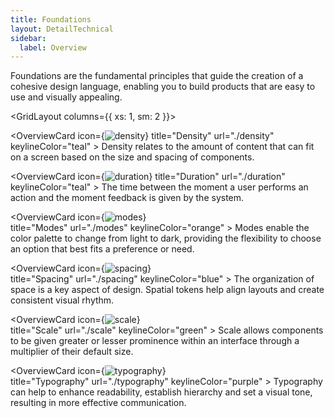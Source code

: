 ```yaml
---
title: Foundations
layout: DetailTechnical
sidebar:
  label: Overview
---
```


Foundations are the fundamental principles that guide the creation of a cohesive design language, enabling you to build products that are easy to use and visually appealing.

<GridLayout columns={{ xs: 1, sm: 2 }}>

   <OverviewCard
    icon={<Image src="/img/foundations/density.svg" alt="density"  />}
    title="Density"
    url="./density"
    keylineColor="teal"
    >
Density relates to the amount of content that can fit on a screen based on the size and spacing of components.

  </OverviewCard>

<OverviewCard
    icon={<Image src="/img/foundations/duration.svg" alt="duration"  />}
    title="Duration"
    url="./duration"
    keylineColor="teal"
    >
The time between the moment a user performs an action and the moment feedback is given by the system.

  </OverviewCard>


  
  <OverviewCard
    icon={<Image src="/img/foundations/modes.svg" alt="modes"  />}              
    title="Modes"
    url="./modes"
    keylineColor="orange"
    >
Modes enable the color palette to change from light to dark, providing the flexibility to choose an option that best fits a preference or need.

  </OverviewCard>
  
  <OverviewCard
    icon={<Image src="/img/foundations/spacing.svg" alt="spacing"  />}              
    title="Spacing"
    url="./spacing"
    keylineColor="blue"
    >
The organization of space is a key aspect of design. Spatial tokens help align layouts and create consistent visual rhythm.

  </OverviewCard>
  
  <OverviewCard
    icon={<Image src="/img/foundations/scale.svg" alt="scale"  />}            
    title="Scale"
    url="./scale"
    keylineColor="green"
    >
Scale allows components to be given greater or lesser prominence within an interface through a multiplier of their default size.

  </OverviewCard>
  
  <OverviewCard
    icon={<Image src="/img/foundations/typography.svg" alt="typography"  />}            
    title="Typography"
    url="./typography"
    keylineColor="purple"
    >
Typography can help to enhance readability, establish hierarchy and set a visual tone, resulting in more effective communication.

  </OverviewCard>
 
</GridLayout>
